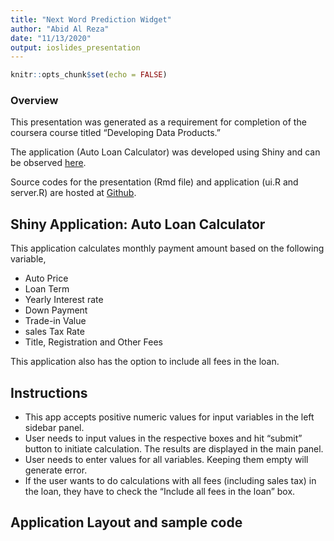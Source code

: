 ```yaml
---
title: "Next Word Prediction Widget"
author: "Abid Al Reza"
date: "11/13/2020"
output: ioslides_presentation
---
```


```r
knitr::opts_chunk$set(echo = FALSE)
```

### Overview

This presentation was generated as a requirement for completion of the coursera course titled "Developing Data Products."

The application (Auto Loan Calculator) was developed using Shiny and can be observed [here](https://abidgen.shinyapps.io/auto_loan_calculator/).

Source codes for the presentation (Rmd file) and application (ui.R and server.R) are hosted at [Github](https://github.com/abidgen/Car_loan_calculator).



## Shiny Application: Auto Loan Calculator

This application calculates monthly payment amount based on the following variable,

- Auto Price
- Loan Term
- Yearly Interest rate
- Down Payment
- Trade-in Value
- sales Tax Rate
- Title, Registration and Other Fees

This application also has the option to include all fees in the loan. 



## Instructions

- This app accepts positive numeric values for input variables in the left sidebar panel. 
- User needs to input values in the respective boxes and hit "submit" button to initiate calculation. The results are displayed in the main panel. 
- User needs to enter values for all variables. Keeping them empty will generate error. 
- If the user wants to do calculations with all fees (including sales tax) in the loan, they have to check the "Include all fees in the loan" box.



## Application Layout and sample code
